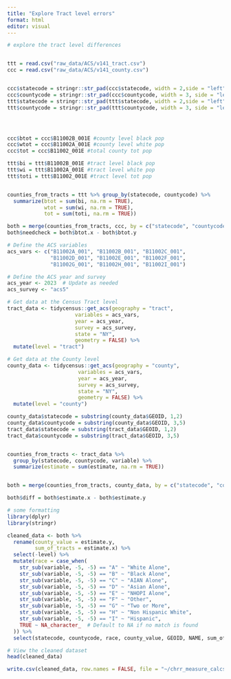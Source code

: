 ```yaml
---
title: "Explore Tract level errors"
format: html
editor: visual
---
```


```r
# explore the tract level differences 


ttt = read.csv("raw_data/ACS/v141_tract.csv")
ccc = read.csv("raw_data/ACS/v141_county.csv")


ccc$statecode = stringr::str_pad(ccc$statecode, width = 2,side = "left", pad = "0")
ccc$countycode = stringr::str_pad(ccc$countycode, width = 3, side = "left", pad = "0")
ttt$statecode = stringr::str_pad(ttt$statecode, width = 2,side = "left", pad = "0")
ttt$countycode = stringr::str_pad(ttt$countycode, width = 3, side = "left", pad = "0")




ccc$btot = ccc$B11002B_001E #county level black pop  
ccc$wtot = ccc$B11002A_001E #county level white pop 
ccc$tot = ccc$B11002_001E #total county tot pop 

ttt$bi = ttt$B11002B_001E #tract level black pop
ttt$wi = ttt$B11002A_001E #tract level white pop 
ttt$toti = ttt$B11002_001E #tract level tot pop 


counties_from_tracts = ttt %>% group_by(statecode, countycode) %>% 
  summarize(btot = sum(bi, na.rm = TRUE), 
            wtot = sum(wi, na.rm = TRUE), 
            tot = sum(toti, na.rm = TRUE))

both = merge(counties_from_tracts, ccc, by = c("statecode", "countycode"))
both$needcheck = both$btot.x - both$btot.y


```

```r
# Define the ACS variables
acs_vars <- c("B11002A_001", "B11002B_001", "B11002C_001",
              "B11002D_001", "B11002E_001", "B11002F_001",
              "B11002G_001", "B11002H_001", "B11002I_001")

# Define the ACS year and survey
acs_year <- 2023  # Update as needed
acs_survey <- "acs5"

# Get data at the Census Tract level
tract_data <- tidycensus::get_acs(geography = "tract", 
                      variables = acs_vars, 
                      year = acs_year, 
                      survey = acs_survey, 
                      state = "NY", 
                      geometry = FALSE) %>%
  mutate(level = "tract")

# Get data at the County level
county_data <- tidycensus::get_acs(geography = "county", 
                       variables = acs_vars, 
                       year = acs_year, 
                       survey = acs_survey, 
                       state = "NY", 
                       geometry = FALSE) %>%
  mutate(level = "county")

county_data$statecode = substring(county_data$GEOID, 1,2)
county_data$countycode = substring(county_data$GEOID, 3,5)
tract_data$statecode = substring(tract_data$GEOID, 1,2)
tract_data$countycode = substring(tract_data$GEOID, 3,5)


counties_from_tracts <- tract_data %>%
  group_by(statecode, countycode, variable) %>%
  summarize(estimate = sum(estimate, na.rm = TRUE))


both = merge(counties_from_tracts, county_data, by = c("statecode", "countycode", "variable"))

both$diff = both$estimate.x - both$estimate.y
```

```r
# some formatting 
library(dplyr)
library(stringr)

cleaned_data <- both %>%
  rename(county_value = estimate.y, 
         sum_of_tracts = estimate.x) %>%
  select(-level) %>%
  mutate(race = case_when(
    str_sub(variable, -5, -5) == "A" ~ "White Alone",
    str_sub(variable, -5, -5) == "B" ~ "Black Alone",
    str_sub(variable, -5, -5) == "C" ~ "AIAN Alone",
    str_sub(variable, -5, -5) == "D" ~ "Asian Alone",
    str_sub(variable, -5, -5) == "E" ~ "NHOPI Alone",
    str_sub(variable, -5, -5) == "F" ~ "Other",
    str_sub(variable, -5, -5) == "G" ~ "Two or More",
    str_sub(variable, -5, -5) == "H" ~ "Non Hispanic White",
    str_sub(variable, -5, -5) == "I" ~ "Hispanic",
    TRUE ~ NA_character_  # Default to NA if no match is found
  )) %>%
  select(statecode, countycode, race, county_value, GEOID, NAME, sum_of_tracts, diff)  # Reorder columns

# View the cleaned dataset
head(cleaned_data)

write.csv(cleaned_data, row.names = FALSE, file = "~/chrr_measure_calcs/tempfiles/all_race_discrepancies.csv")
```
